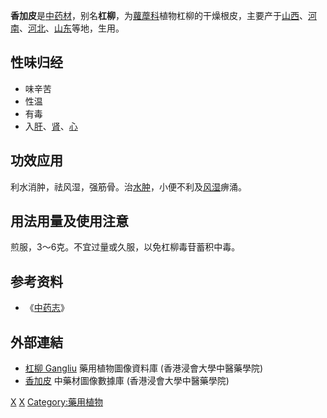{{ctm}}
{{Speciesbox 
| genus = Periploca
| species = sepium
| authority = Bung
| image = Periploca-sepium-fruits.jpg
}}
'''香加皮'''是[[中药材|中药材]]，别名'''杠柳'''，为[[蘿藦科|蘿藦科]]植物杠柳的干燥根皮，主要产于[[山西|山西]]、[[河南|河南]]、[[河北|河北]]、[[山东|山东]]等地，生用。

==性味归经==
*味辛苦
*性温
*有毒
*入[[足厥阴肝经|肝]]、[[足少阴肾经|肾]]、[[手少阴心经|心]]

==功效应用==
利水消肿，祛风湿，强筋骨。治[[水肿|水肿]]，小便不利及[[风湿|风湿]]痹涌。

==用法用量及使用注意==
煎服，3～6克。不宜过量或久服，以免杠柳毒苷蓄积中毒。

==参考资料==
*《[[中药志|中药志]]》

==外部連結==		
* [http://libproject.hkbu.edu.hk/was40/detail?lang=ch&channelid=1288&searchword=herb_id=D00143 杠柳 Gangliu] {{Wayback|url=http://libproject.hkbu.edu.hk/was40/detail?lang=ch&channelid=1288&searchword=herb_id=D00143 |date=20160304123729 }} 藥用植物圖像資料庫 (香港浸會大學中醫藥學院) {{zh}}{{en}}
*[https://sys01.lib.hkbu.edu.hk/cmed/mmid/detail.php?pid=B00355 香加皮] 中藥材圖像數據庫  (香港浸會大學中醫藥學院) {{zh}}{{en}} 


{{Taxonbar}}

[[Category:中药|X]]
[[Category:杠柳属|X]]
[[Category:藥用植物|Category:藥用植物]]